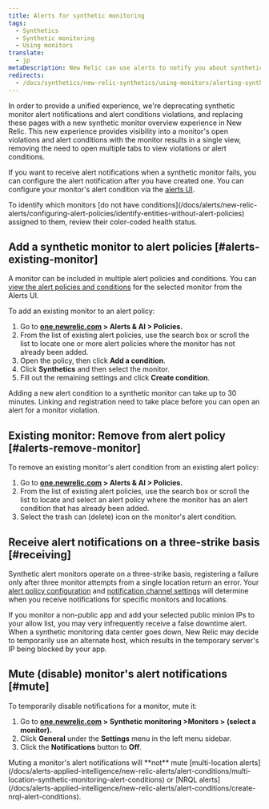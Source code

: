 ```yaml
---
title: Alerts for synthetic monitoring
tags:
  - Synthetics
  - Synthetic monitoring
  - Using monitors
translate:
  - jp
metaDescription: New Relic can use alerts to notify you about synthetic monitors's failures.
redirects:
  - /docs/synthetics/new-relic-synthetics/using-monitors/alerting-synthetics
---
```


<Callout variant="important">
  In order to provide a unified experience, we're deprecating synthetic monitor alert notifications and alert conditions violations, and replacing these pages with a new synthetic monitor overview experience in New Relic. This new experience provides visibility into a monitor's open violations and alert conditions with the monitor results in a single view, removing the need to open multiple tabs to view violations or alert conditions.
</Callout>

If you want to receive alert notifications when a synthetic monitor fails, you can configure the alert notification after you have created one. You can configure your monitor's alert condition via the [alerts UI](/docs/alerts/new-relic-alerts-beta/configuring-alert-policies/alert-policy-workflow).

<Callout variant="tip">
  To identify which monitors [do not have conditions](/docs/alerts/new-relic-alerts/configuring-alert-policies/identify-entities-without-alert-policies) assigned to them, review their color-coded health status.
</Callout>

## Add a synthetic monitor to alert policies [#alerts-existing-monitor]

A monitor can be included in multiple alert policies and conditions. You can [view the alert policies and conditions](/docs/synthetics/new-relic-synthetics/using-monitors/view-monitors-alert-policies-conditions) for the selected monitor from the Alerts UI.

To add an existing monitor to an alert policy:

1. Go to **[one.newrelic.com](https://one.newrelic.com/all-capabilities) > Alerts & AI > Policies.**
2. From the list of existing alert policies, use the search box or scroll the list to locate one or more alert policies where the monitor has not already been added.
3. Open the policy, then click **Add a condition**.
4. Click **Synthetics** and then select the monitor.
5. Fill out the remaining settings and click **Create condition**.

<Callout variant="important">
  Adding a new alert condition to a synthetic monitor can take up to 30 minutes. Linking and registration need to take place before you can open an alert for a monitor violation.
</Callout>

## Existing monitor: Remove from alert policy [#alerts-remove-monitor]

To remove an existing monitor's alert condition from an existing alert policy:

1. Go to **[one.newrelic.com](https://one.newrelic.com/all-capabilities) > Alerts & AI > Policies.**
2. From the list of existing alert policies, use the search box or scroll the list to locate and select an alert policy where the monitor has an alert condition that has already been added.
3. Select the trash can (delete) icon on the monitor's alert condition.

## Receive alert notifications on a three-strike basis [#receiving]

Synthetic alert monitors operate on a three-strike basis, registering a failure only after three monitor attempts from a single location return an error. Your [alert policy configuration](/docs/alerts/new-relic-alerts-beta/configuring-alert-policies/alert-policy-workflow) and [notification channel settings](/docs/alerts/new-relic-alerts-beta/managing-notification-channels/notification-channels-controlling-where-send-alerts) will determine when you receive notifications for specific monitors and locations.

If you monitor a non-public app and add your selected public minion IPs to your allow list, you may very infrequently receive a false downtime alert. When a synthetic monitoring data center goes down, New Relic may decide to temporarily use an alternate host, which results in the temporary server's IP being blocked by your app.

## Mute (disable) monitor's alert notifications [#mute]

To temporarily disable notifications for a monitor, mute it:

1. Go to **[one.newrelic.com](https://one.newrelic.com/all-capabilities) > Synthetic monitoring >Monitors > (select a monitor).**
2. Click **General** under the **Settings** menu in the left menu sidebar.
3. Click the **Notifications** button to **Off**.

<Callout variant="important">
  Muting a monitor's alert notifications will **not** mute [multi-location alerts](/docs/alerts-applied-intelligence/new-relic-alerts/alert-conditions/multi-location-synthetic-monitoring-alert-conditions) or [NRQL alerts](/docs/alerts-applied-intelligence/new-relic-alerts/alert-conditions/create-nrql-alert-conditions).
</Callout>
